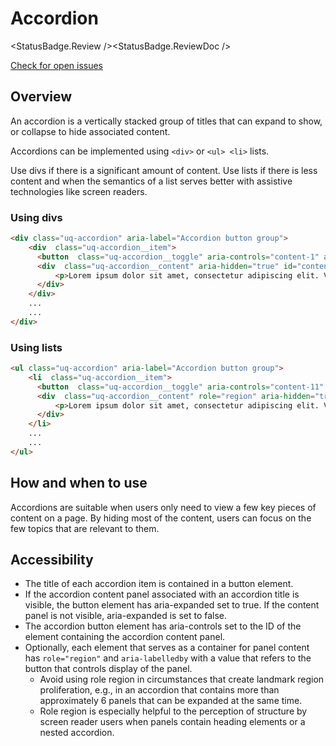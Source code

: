 
# Accordion

<StatusBadge.Review /><StatusBadge.ReviewDoc />

<a href="https://github.com/uq-its-ss/design-system/issues" class="uq-button uq-button--text" target="_blank">Check for open issues</a>

## Overview

An accordion is a vertically stacked group of titles that can expand to show, or collapse to hide associated content.

Accordions can be implemented using `<div>` or `<ul> <li>` lists. 

Use divs if there is a significant amount of content. Use lists if there is less content and when the semantics of a list serves better with assistive technologies like screen readers.

### Using divs

<Canvas withSource="none">
  <Story height={250} id="components-accordion--using-divs" />
</Canvas>

```html
<div class="uq-accordion" aria-label="Accordion button group">
    <div  class="uq-accordion__item">
      <button  class="uq-accordion__toggle" aria-controls="content-1" aria-expanded="false" id="accordion-title-1">Title 1</button>
      <div  class="uq-accordion__content" aria-hidden="true" id="content-1" aria-labelledby="accordion-title-1">
          <p>Lorem ipsum dolor sit amet, consectetur adipiscing elit. Vestibulum auctor eros dui, vitae iaculis leo ornare eget. Etiam tristique lobortis ligula non mattis. Ut dapibus libero neque, vel tincidunt nunc tempus eget.</p>
      </div>
    </div>
    ...
    ...
</div>
```

### Using lists

<Canvas withSource="none">
  <Story height={250} id="components-accordion--using-lists" />
</Canvas>

```html
<ul class="uq-accordion" aria-label="Accordion button group">
    <li  class="uq-accordion__item">
      <button  class="uq-accordion__toggle" aria-controls="content-11" aria-expanded="false" id="accordion-title-11">Title 1</button>
      <div  class="uq-accordion__content" role="region" aria-hidden="true" id="content-11" aria-labelledby="accordion-title-11">
          <p>Lorem ipsum dolor sit amet, consectetur adipiscing elit. Vestibulum auctor eros dui, vitae iaculis leo ornare eget. Etiam tristique lobortis ligula non mattis. Ut dapibus libero neque, vel tincidunt nunc tempus eget.</p>
      </div>
    </li>
    ...
    ...
</ul>
```

## How and when to use

Accordions are suitable when users only need to view a few key pieces of content on a page. By hiding most of the content, users can focus on the few topics that are relevant to them.

## Accessibility

- The title of each accordion item is contained in a button element.
- If the accordion content panel associated with an accordion title is visible, the button element has aria-expanded set to true. If the content panel is not visible, aria-expanded is set to false.
- The accordion button element has aria-controls set to the ID of the element containing the accordion content panel.
- Optionally, each element that serves as a container for panel content has `role="region"` and `aria-labelledby` with a value that refers to the button that controls display of the panel.
  - Avoid using role region in circumstances that create landmark region proliferation, e.g., in an accordion that contains more than approximately 6 panels that can be expanded at the same time.
  - Role region is especially helpful to the perception of structure by screen reader users when panels contain heading elements or a nested accordion.